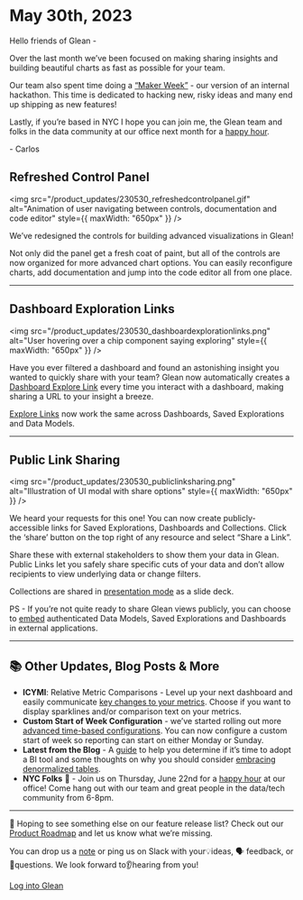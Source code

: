 # May 30th, 2023

Hello friends of Glean -

Over the last month we’ve been focused on making sharing insights and building beautiful charts as fast as possible for your team.

Our team also spent time doing a [“Maker Week”](https://www.linkedin.com/posts/carlos-glean_our-newest-engineer-is-hacking-something-activity-7065406931158323202-SBj5?utm_source=share&utm_medium=member_desktop) - our version of an internal hackathon. This time is dedicated to hacking new, risky ideas and many end up shipping as new features!

Lastly, if you’re based in NYC I hope you can join me, the Glean team and folks in the data community at our office next month for a [happy hour](https://lu.ma/gleanhappyhour).

\- Carlos

## Refreshed Control Panel

<img
  src="/product_updates/230530_refreshedcontrolpanel.gif"
  alt="Animation of user navigating between controls, documentation and code editor"
  style={{ maxWidth: "650px" }}
/>

We’ve redesigned the controls for building advanced visualizations in Glean!

Not only did the panel get a fresh coat of paint, but all of the controls are now organized for more advanced chart options. You can easily reconfigure charts, add documentation and jump into the code editor all from one place.

---

## Dashboard Exploration Links

<img
  src="/product_updates/230530_dashboardexplorationlinks.png"
  alt="User hovering over a chip component saying exploring"
  style={{ maxWidth: "650px" }}
/>

Have you ever filtered a dashboard and found an astonishing insight you wanted to quickly share with your team? Glean now automatically creates a [Dashboard Explore Link](/docs/dashboards/#dashboard-explorations) every time you interact with a dashboard, making sharing a URL to your insight a breeze.

[Explore Links](/docs/visualizing-data/explorations/) now work the same across Dashboards, Saved Explorations and Data Models.

---

## Public Link Sharing

<img
  src="/product_updates/230530_publiclinksharing.png"
  alt="Illustration of UI modal with share options"
  style={{ maxWidth: "650px" }}
/>

We heard your requests for this one! You can now create publicly-accessible links for Saved Explorations, Dashboards and Collections. Click the ‘share’ button on the top right of any resource and select “Share a Link”.

Share these with external stakeholders to show them your data in Glean. Public Links let you safely share specific cuts of your data and don’t allow recipients to view underlying data or change filters.

Collections are shared in [presentation mode](/docs/project-management/collections/#presentation-view) as a slide deck.

PS - If you’re not quite ready to share Glean views publicly, you can choose to [embed](/docs/sharing-data-externally/iframe-embedding/) authenticated Data Models, Saved Explorations and Dashboards in external applications.

---

## 📚 Other Updates, Blog Posts & More

- **ICYMI**: Relative Metric Comparisons - Level up your next dashboard and easily communicate [key changes to your metrics](/docs/dashboards/metrics/#relative-metrics). Choose if you want to display sparklines and/or comparison text on your metrics.
- **Custom Start of Week Configuration** - we’ve started rolling out more [advanced time-based configurations](/docs/project-management/datetime-settings/). You can now configure a custom start of week so reporting can start on either Monday or Sunday.
- **Latest from the Blog** - A [guide](https://glean.io/blog-posts/five-signs-its-time-to-adopt-a-data-visualization-tool) to help you determine if it’s time to adopt a BI tool and some thoughts on why you should consider [embracing denormalized tables](https://glean.io/blog-posts/why-i-stopped-worrying-and-learned-to-love-denormalized-tables).
- **NYC Folks** 🗽 - Join us on Thursday, June 22nd for a [happy hour](https://lu.ma/gleanhappyhour) at our office! Come hang out with our team and great people in the data/tech community from 6-8pm.

---

👀 Hoping to see something else on our feature release list? Check out our [Product Roadmap](/product-roadmap/product-roadmap/) and let us know what we’re missing.

You can drop us a [note](mailto:support@glean.io?subject=null&body=null) or ping us on Slack with your💡ideas, 🗣 feedback, or 🙋questions. We look forward to👂hearing from you!

[Log into Glean](https://glean.io/app)
